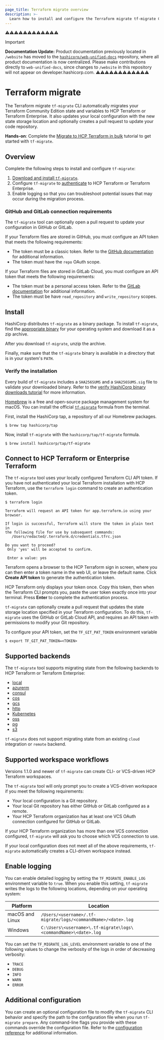 ```yaml
---
page_title: Terraform migrate overview
description: >-
  Learn how to install and configure the Terraform migrate tf-migrate CLI tool.
---
```

⚠️⚠️⚠️⚠️⚠️⚠️⚠️⚠️⚠️⚠️⚠️⚠️
> [!IMPORTANT]  
> **Documentation Update:** Product documentation previously located in `/website` has moved to the [`hashicorp/web-unified-docs`](https://github.com/hashicorp/web-unified-docs) repository, where all product documentation is now centralized. Please make contributions directly to `web-unified-docs`, since changes to `/website` in this repository will not appear on developer.hashicorp.com.
⚠️⚠️⚠️⚠️⚠️⚠️⚠️⚠️⚠️⚠️⚠️⚠️

# Terraform migrate

The Terraform migrate `tf-migrate` CLI automatically migrates your Terraform Community Edition state and variables to HCP Terraform or Terraform Enterprise. It also updates your local configuration with the new state storage location and optionally creates a pull request to update your code repository.

**Hands-on**: Complete the [Migrate to HCP Terraform in bulk](/terraform/tutorials/cloud/bulk-migrate-hcp) tutorial to get started with `tf-migrate`.

## Overview

Complete the following steps to install and configure `tf-migrate`:

1. [Download and install `tf-migrate`](#install).
1. Configure `tf-migrate` to [authenticate](#connect-to-hcp-terraform-or-enterprise-terraform) to HCP Terraform or Terraform Enterprise. 
1. Enable logging so that you can troubleshoot potential issues that may occur during the migration process.

### GitHub and GitLab connection requirements

The `tf-migrate` tool can optionally open a pull request to update your configuration in GitHub or GitLab. 

If your Terraform files are stored in GitHub, you must configure an API token that meets the following requirements:

- The token must be a classic token. Refer to the [GitHub documentation](https://docs.github.com/en/authentication/keeping-your-account-and-data-secure/managing-your-personal-access-tokens) for additional information.
- The token must have the `repo` OAuth scope.

If your Terraform files are stored in GitLab Cloud, you must configure an API token that meets the following requirements:

- The token must be a personal access token. Refer to the [GitLab documentation](https://docs.gitlab.com/user/profile/personal_access_tokens) for additional information.
- The token must be have `read_repository` and `write_repository` scopes.

## Install

<Tabs>

<Tab heading="Manual installation">

HashiCorp distributes `tf-migrate` as a binary package. To install `tf-migrate`, find the [appropriate binary](https://releases.hashicorp.com/tf-migrate/) for your operating system and download it as a zip archive.

After you download `tf-migrate`, unzip the archive.

Finally, make sure that the `tf-migrate` binary is available in a directory that is in your system's `PATH`. 

### Verify the installation

Every build of `tf-migrate` includes a `SHA256SUMS` and a `SHA256SUMS.sig` file to validate your downloaded binary. Refer to the [verify HashiCorp binary downloads tutorial](https://developer.hashicorp.com/well-architected-framework/operational-excellence/verify-hashicorp-binary) for more information.

</Tab>

<Tab heading="Homebrew of macOS">

[Homebrew](https://brew.sh/) is a free and open-source package management system for macOS. You can install the official [`tf-migrate`](https://github.com/hashicorp/homebrew-tap) formula from the terminal.

First, install the HashiCorp tap, a repository of all our Homebrew packages.

```
$ brew tap hashicorp/tap
```

Now, install `tf-migrate` with the `hashicorp/tap/tf-migrate` formula.

```
$ brew install hashicorp/tap/tf-migrate
```

</Tab>

</Tabs>

## Connect to HCP Terraform or Enterprise Terraform

The `tf-migrate` tool uses your locally configured Terraform CLI API token. If you have not authenticated your local Terraform installation with HCP Terraform, use the `terraform login` command to create an authentication token.

```
$ terraform login

Terraform will request an API token for app.terraform.io using your browser.

If login is successful, Terraform will store the token in plain text in
the following file for use by subsequent commands:
   /Users/redacted/.terraform.d/credentials.tfrc.json

Do you want to proceed?
 Only 'yes' will be accepted to confirm.

 Enter a value: yes
```

Terraform opens a browser to the HCP Terraform sign in screen, where you can then enter a token name in the web UI, or leave the default name. Click **Create API token** to generate the authentication token.

HCP Terraform only displays your token once. Copy this token, then when the Terraform CLI prompts you, paste the user token exactly once into your terminal. Press **Enter** to complete the authentication process.

`tf-migrate` can optionally create a pull request that updates the state storage location specified in your Terraform configuration. To do this, `tf-migrate` uses the GitHub or GitLab Cloud API, and requires an API token with permissions to modify your Git repository.

To configure your API token, set the `TF_GIT_PAT_TOKEN` environment variable

```
$ export TF_GIT_PAT_TOKEN=<TOKEN>
```

## Supported backends

The `tf-migrate` tool supports migrating state from the following backends to HCP Terraform or Terraform Enterprise:

- [local](/terraform/language/backend/local)
- [azurerm](/terraform/language/backend/azurerm)
- [consul](/terraform/language/backend/consul)
- [cos](/terraform/language/backend/cos)
- [gcs](/terraform/language/backend/gcs)
- [http](/terraform/language/backend/http)
- [Kubernetes](/terraform/language/backend/kubernetes)
- [oss](/terraform/language/backend/oss)
- [pg](/terraform/language/backend/pg)
- [s3](/terraform/language/backend/s3)

`tf-migrate` does not support migrating state from an existing `cloud` integration or `remote` backend.

## Supported workspace workflows

Versions 1.1.0 and newer of `tf-migrate` can create CLI- or VCS-driven HCP Terraform workspaces. 

The `tf-migrate` tool will only prompt you to create a VCS-driven workspace if you meet the following requirements:

- Your local configuration is a Git repository.
- Your local Git repository has either GitHub or GitLab configured as a remote.
- Your HCP Terraform organization has at least one VCS OAuth connection configured for GitHub or GitLab.

If your HCP Terraform organization has more than one VCS connection configured, `tf-migrate` will ask you to choose which VCS connection to use.

If your local configuration does not meet all of the above requirements, `tf-migrate` automatically creates a CLI-driven workspace instead.

## Enable logging

You can enable detailed logging by setting the `TF_MIGRATE_ENABLE_LOG` environment variable to `true`. When you enable this setting, `tf-migrate` writes the logs to the following locations, depending on your operating system:

| Platform | Location |
| -------- | -------- |
| macOS and Linux | `/Users/<username>/.tf-migrate/logs/<commandName>/<date>.log` |
| Windows | `C:\Users\<username>\.tf-migrate\logs\<commandName>\<date>.log` |

You can set the `TF_MIGRATE_LOG_LEVEL` environment variable to one of the following values to change the verbosity of the logs in order of decreasing verbosity: 

- `TRACE`
- `DEBUG` 
- `INFO` 
- `WARN`
- `ERROR`

## Additional configuration

You can create an optional configuration file to modify the `tf-migrate` CLI behavior and specify the path to the configuration file when you run `tf-migrate prepare`. Any command-line flags you provide with these commands override the configuration file. Refer to the [configuration reference](/terraform/cloud-docs/migrate/tf-migrate/reference/configuration) for additional information.
